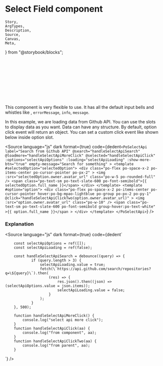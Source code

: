 # Select Field component

	Story,
	ArgTypes,
	Description,
	Source,
	Canvas,
	Meta,
} from "@storybook/blocks";




<div className=" po-bg-white po-p-5">
	<Story of={PoSelectApiStories.SelectField} />
	<br />
	<br />
	<br />
	<br />
	<br />
	<br />
	<br />
	&nbsp;
</div>

This component is very flexible to use.
It has all the default input bells and whistles like , `errorMessage`, `info`, `message`.

In this example, we are loading data from Github API. You can use the slots to display data as you want. Data can have any structure.
By default, option click event will return an object. You can set a custom click event like shown below inside option slot.

<Source
	language="js"
	dark
	format={true}
	code={dedent`
    <PoSelectApi
			label="Search from Github API"
			@search="handleSelectApiSearch"
			@loadmore="handleSelectApiMoreClick"
			@selected="handleSelectApiClick"
			:options="selectApiOptions"
			:loading="selectApiLoading"
			:show-more-btn="true"
			empty-message="Search for something"
		>
			<template #selectedOption="selectedOption">
				<div
					class="po-flex po-space-x-2 po-items-center po-cursor-pointer po-px-2"
				>
					<img
						:src="selectedOption.owner.avatar_url"
						class="po-w-5 po-rounded-full"
					/>
					<span class="po-text-sm po-text-slate-600 po-font-semibold">{{
						selectedOption.full_name
					}}</span>
				</div>
			</template>
			<template #option="option">
				<div
					class="po-flex po-space-x-2 po-items-center po-cursor-pointer hover:po-bg-mpao-lightblue po-group po-px-2 po-py-1"
					@click="handleSelectApiClickTwo(option.owner.avatar_url)"
				>
					<img :src="option.owner.avatar_url" class="po-w-10" />
					<span
						class="po-text-sm po-text-slate-600 po-font-semibold group-hover:po-text-white"
						>{{ option.full_name }}</span
					>
				</div>
			</template>
		</PoSelectApi>
  `}
/>

### Explanation

<Source
	language="js"
	dark
	format={true}
	code={dedent`

    	const selectApiOptions = ref([]);
    	const selectApiLoading = ref(false);

    	const handleSelectApiSearch = debounce((query) => {
    			if (query.length > 3) {
    				selectApiLoading.value = true;
    				fetch(\`https://api.github.com/search/repositories?q=\${query}\`).then(
    					(res) => {
    						res.json().then((json) => (selectApiOptions.value = json.items));
    						selectApiLoading.value = false;
    					}
    				);
    			}
    	}, 500);

    	function handleSelectApiMoreClick() {
    		console.log("select api more click");
    	}
    	function handleSelectApiClick(aa) {
    		console.log("from component", aa);
    	}
    	function handleSelectApiClickTwo(aa) {
    		console.log("from parent", aa);
    	}

`}
/>

<ArgTypes of={PoSelectApi} />
